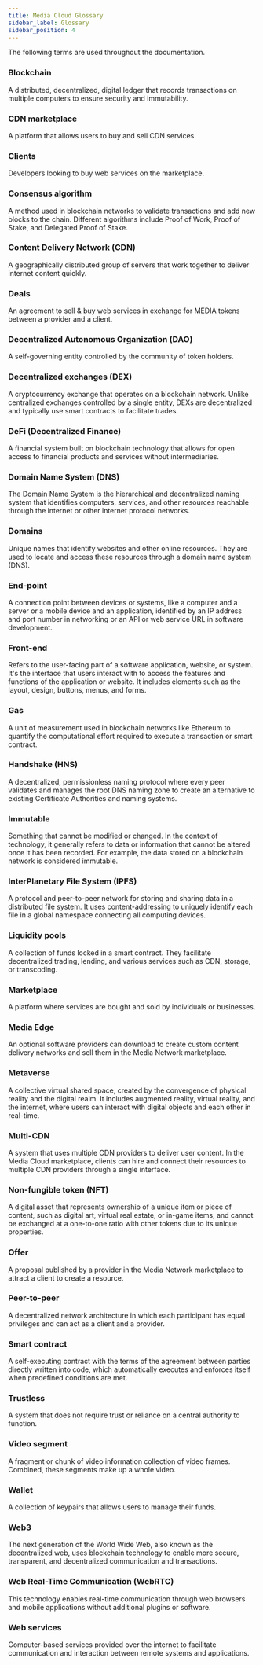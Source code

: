 ```yaml
---
title: Media Cloud Glossary
sidebar_label: Glossary
sidebar_position: 4
---
```


The following terms are used throughout the documentation.

### Blockchain

A distributed, decentralized, digital ledger that records transactions on multiple computers to ensure security and immutability.

### CDN marketplace

A platform that allows users to buy and sell CDN services.

### Clients

Developers looking to buy web services on the marketplace.

### Consensus algorithm

A method used in blockchain networks to validate transactions and add new blocks to the chain. Different algorithms include Proof of Work, Proof of Stake, and Delegated Proof of Stake.

### Content Delivery Network (CDN)

A geographically distributed group of servers that work together to deliver internet content quickly.


### Deals

An agreement to sell & buy web services in exchange for MEDIA tokens between a provider and a client.

### Decentralized Autonomous Organization (DAO)

A self-governing entity controlled by the community of token holders.

### Decentralized exchanges (DEX)

A cryptocurrency exchange that operates on a blockchain network. Unlike centralized exchanges controlled by a single entity, DEXs are decentralized and typically use smart contracts to facilitate trades.

### DeFi (Decentralized Finance)

A financial system built on blockchain technology that allows for open access to financial products and services without intermediaries.

### Domain Name System (DNS)

The Domain Name System is the hierarchical and decentralized naming system that identifies computers, services, and other resources reachable through the internet or other internet protocol networks.

### Domains

Unique names that identify websites and other online resources. They are used to locate and access these resources through a domain name system (DNS).

### End-point

A connection point between devices or systems, like a computer and a server or a mobile device and an application, identified by an IP address and port number in networking or an API or web service URL in software development.

### Front-end

Refers to the user-facing part of a software application, website, or system. It's the interface that users interact with to access the features and functions of the application or website. It includes elements such as the layout, design, buttons, menus, and forms.

### Gas

A unit of measurement used in blockchain networks like Ethereum to quantify the computational effort required to execute a transaction or smart contract.

### Handshake (HNS)

A decentralized, permissionless naming protocol where every peer validates and manages the root DNS naming zone to create an alternative to existing Certificate Authorities and naming systems.

### Immutable

Something that cannot be modified or changed. In the context of technology, it generally refers to data or information that cannot be altered once it has been recorded. For example, the data stored on a blockchain network is considered immutable.

### InterPlanetary File System (IPFS)

A protocol and peer-to-peer network for storing and sharing data in a distributed file system. It uses content-addressing to uniquely identify each file in a global namespace connecting all computing devices.


### Liquidity pools
A collection of funds locked in a smart contract. They facilitate decentralized trading, lending, and various services such as CDN, storage, or transcoding.

### Marketplace
A platform where services are bought and sold by individuals or businesses.

### Media Edge
An optional software providers can download to create custom content delivery networks and sell them in the Media Network marketplace.

### Metaverse
A collective virtual shared space, created by the convergence of physical reality and the digital realm. It includes augmented reality, virtual reality, and the internet, where users can interact with digital objects and each other in real-time.

### Multi-CDN
A system that uses multiple CDN providers to deliver user content. In the Media Cloud marketplace, clients can hire and connect their resources to multiple CDN providers through a single interface.

### Non-fungible token (NFT)
A digital asset that represents ownership of a unique item or piece of content, such as digital art, virtual real estate, or in-game items, and cannot be exchanged at a one-to-one ratio with other tokens due to its unique properties.

### Offer
A proposal published by a provider in the Media Network marketplace to attract a client to create a resource.

### Peer-to-peer
A decentralized network architecture in which each participant has equal privileges and can act as a client and a provider.

### Smart contract
A self-executing contract with the terms of the agreement between parties directly written into code, which automatically executes and enforces itself when predefined conditions are met.

### Trustless
A system that does not require trust or reliance on a central authority to function.

### Video segment
A fragment or chunk of video information collection of video frames. Combined, these segments make up a whole video.

### Wallet
A collection of keypairs that allows users to manage their funds.

### Web3
The next generation of the World Wide Web, also known as the decentralized web, uses blockchain technology to enable more secure, transparent, and decentralized communication and transactions.

### Web Real-Time Communication (WebRTC)
This technology enables real-time communication through web browsers and mobile applications without additional plugins or software.

### Web services
Computer-based services provided over the internet to facilitate communication and interaction between remote systems and applications.
